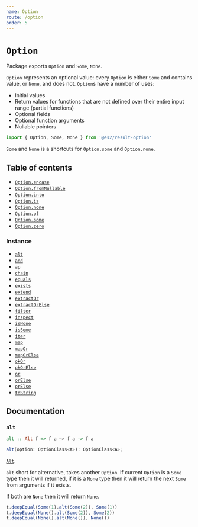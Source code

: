 ```yaml
---
name: Option
route: /option
order: 5
---
```


# `Option`

Package exports `Option` and `Some`, `None`.

`Option` represents an optional value: every `Option` is either `Some` and contains value, or `None`, and does not. `Option`s have a number of uses:
- Initial values
- Return values for functions that are not defined over their entire input range (partial functions)
- Optional fields
- Optional function arguments
- Nullable pointers

```js
import { Option, Some, None } from '@es2/result-option'
```

`Some` and `None` is a shortcuts for `Option.some` and `Option.none`.

## Table of contents

- [`Option.encase`](#optionencase)
- [`Option.fromNullable`](#optionfromnullable)
- [`Option.into`](#optioninto)
- [`Option.is`](#optionis)
- [`Option.none`](#optionnone)
- [`Option.of`](#optionof)
- [`Option.some`](#optionsome)
- [`Option.zero`](#optionzero)

### Instance

- [`alt`](#alt)
- [`and`](#and)
- [`ap`](#ap)
- [`chain`](#chain)
- [`equals`](#equals)
- [`exists`](#exists)
- [`extend`](#extend)
- [`extractOr`](#extractor)
- [`extractOrElse`](#extractorelse)
- [`filter`](#filter)
- [`inspect`](#inspect)
- [`isNone`](#isnone)
- [`isSome`](#issome)
- [`iter`](#iter)
- [`map`](#map)
- [`mapOr`](#mapor)
- [`mapOrElse`](#maporelse)
- [`okOr`](#okor)
- [`okOrElse`](#okorelse)
- [`or`](#or)
- [`orElse`](#orelse)
- [`orElse`](#orelse)
- [`toString`](#tostring)


## Documentation

### `alt`

```hs
alt :: Alt f => f a ~> f a -> f a
```

```ts
alt(option: OptionClass<A>): OptionClass<A>;
```

[`Alt`](https://github.com/fantasyland/fantasy-land#alt).

`alt` short for alternative, takes another `Option`.
If current `Option` is a `Some` type then it will returned, if it is a `None` type then it will return the next `Some` from arguments if it exists.

If both are `None` then it will return `None`.

```js
t.deepEqual(Some(1).alt(Some(2)), Some(1))
t.deepEqual(None().alt(Some(2)), Some(2))
t.deepEqual(None().alt(None()), None())
```

